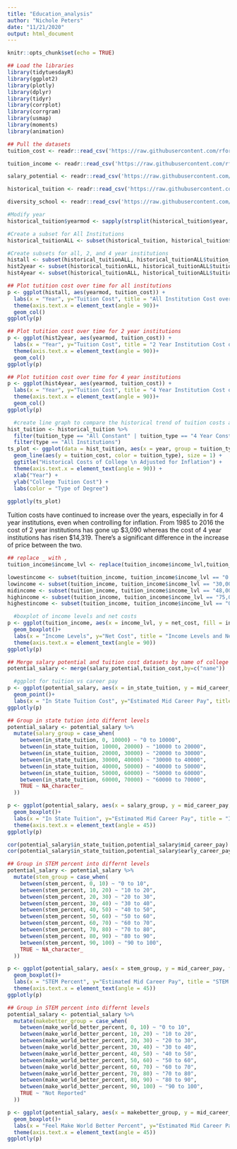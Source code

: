 ```yaml
---
title: "Education_analysis"
author: "Nichole Peters"
date: "11/21/2020"
output: html_document
---
```


```r
knitr::opts_chunk$set(echo = TRUE)
```

```r
## Load the libraries
library(tidytuesdayR)
library(ggplot2)
library(plotly)
library(dplyr)
library(tidyr)
library(corrplot)
library(corrgram)
library(usmap)
library(moments)
library(animation)
```

```r
## Pull the datasets
tuition_cost <- readr::read_csv('https://raw.githubusercontent.com/rfordatascience/tidytuesday/master/data/2020/2020-03-10/tuition_cost.csv')

tuition_income <- readr::read_csv('https://raw.githubusercontent.com/rfordatascience/tidytuesday/master/data/2020/2020-03-10/tuition_income.csv') 

salary_potential <- readr::read_csv('https://raw.githubusercontent.com/rfordatascience/tidytuesday/master/data/2020/2020-03-10/salary_potential.csv')

historical_tuition <- readr::read_csv('https://raw.githubusercontent.com/rfordatascience/tidytuesday/master/data/2020/2020-03-10/historical_tuition.csv')

diversity_school <- readr::read_csv('https://raw.githubusercontent.com/rfordatascience/tidytuesday/master/data/2020/2020-03-10/diversity_school.csv')
```

```r
#Modify year 
historical_tuition$yearmod <- sapply(strsplit(historical_tuition$year, split='-', fixed=TRUE), function(x) (x[1]))

#Create a subset for All Institutions
historical_tuitionALL <- subset(historical_tuition, historical_tuition$type == "All Institutions")

#Create subsets for all, 2, and 4 year institutions
histall <- subset(historical_tuitionALL, historical_tuitionALL$tuition_type == "All Constant")
hist2year <- subset(historical_tuitionALL, historical_tuitionALL$tuition_type == "2 Year Constant")
hist4year <- subset(historical_tuitionALL, historical_tuitionALL$tuition_type == "4 Year Constant")
```

```r
## Plot tutition cost over time for all institutions
p <- ggplot(histall, aes(yearmod, tuition_cost)) +
  labs(x = "Year", y="Tuition Cost", title = "All Institution Cost over Time") +
  theme(axis.text.x = element_text(angle = 90))+
  geom_col()
ggplotly(p)
```

```r
## Plot tutition cost over time for 2 year institutions
p <- ggplot(hist2year, aes(yearmod, tuition_cost)) +
  labs(x = "Year", y="Tuition Cost", title = "2 Year Institution Cost over Time") +
  theme(axis.text.x = element_text(angle = 90))+
  geom_col()
ggplotly(p)
```

```r
## Plot tutition cost over time for 4 year institutions
p <- ggplot(hist4year, aes(yearmod, tuition_cost)) +
  labs(x = "Year", y="Tuition Cost", title = "4 Year Institution Cost over Time") +
  theme(axis.text.x = element_text(angle = 90))+
  geom_col()
ggplotly(p)
```

```r
  #create line graph to compare the historical trend of tuition costs across different universities 
hist_tuition <- historical_tuition %>%
  filter(tuition_type == "All Constant" | tuition_type == "4 Year Constant" | tuition_type == "2 Year Constant") %>%
  filter(type == "All Institutions")
ts_plot <- ggplot(data = hist_tuition, aes(x = year, group = tuition_type)) + 
  geom_line(aes(y = tuition_cost, color = tuition_type), size = 1) + 
  ggtitle("Historical Costs of College \n Adjusted for Inflation") + 
  theme(axis.text.x = element_text(angle = 90)) + 
  xlab("Year") + 
  ylab("College Tuition Cost") + 
  labs(color = "Type of Degree")
  
ggplotly(ts_plot)
```


Tuition costs have continued to increase over the years, especially in for 4 year institutions, even when controlling for inflation. 
From 1985 to 2016 the cost of 2 year institutions has gone up \$3,090 whereas the cost of 4 year institutions has risen $14,319. There's a significant difference in the increase of price between the two.

```r
## replace _ with ,
tuition_income$income_lvl <- replace(tuition_income$income_lvl,tuition_income$income_lvl=="48_001 to 75,000","48,001 to 75,000")
```

```r
lowestincome <- subset(tuition_income, tuition_income$income_lvl == "0 to 30,000")
lowincome <- subset(tuition_income, tuition_income$income_lvl == "30,001 to 48,000")
midincome <- subset(tuition_income, tuition_income$income_lvl == "48,001 to 75,000")
highincome <- subset(tuition_income, tuition_income$income_lvl == "75,001 to 110,000")
highestincome <- subset(tuition_income, tuition_income$income_lvl == "Over 110,000")
```

```r
  #boxplot of income levels and net costs 
p <- ggplot(tuition_income, aes(x = income_lvl, y = net_cost, fill = income_lvl)) +
  geom_boxplot()+
  labs(x = "Income Levels", y="Net Cost", title = "Income Levels and Net Costs Compared", fill = "Income Level")+
  theme(axis.text.x = element_text(angle = 90)) 
ggplotly(p)
```

```r
## Merge salary potential and tuition cost datasets by name of college
potential_salary <- merge(salary_potential,tuition_cost,by=c("name"))
```

```r
  #ggplot for tuition vs career pay 
p <- ggplot(potential_salary, aes(x = in_state_tuition, y = mid_career_pay, fill = type,label = name)) +
  geom_point()+
  labs(x = "In State Tuition Cost", y="Estimated Mid Career Pay", title = "In State vs. Estimated Mid Career Pay for Types of Instituitions Costs Compared", fill = "Type of College") 
ggplotly(p)
```

```r
## Group in state tution into differnt levels
potential_salary <- potential_salary %>% 
  mutate(salary_group = case_when(
    between(in_state_tuition, 0, 10000) ~ "0 to 10000",
    between(in_state_tuition, 10000, 20000) ~ "10000 to 20000",
    between(in_state_tuition, 20000, 30000) ~ "20000 to 30000",
    between(in_state_tuition, 30000, 40000) ~ "30000 to 40000",
    between(in_state_tuition, 40000, 50000) ~ "40000 to 50000",
    between(in_state_tuition, 50000, 60000) ~ "50000 to 60000",
    between(in_state_tuition, 60000, 70000) ~ "60000 to 70000",
    TRUE ~ NA_character_
  ))
```

```r
p <- ggplot(potential_salary, aes(x = salary_group, y = mid_career_pay, fill = type)) +
  geom_boxplot()+
  labs(x = "In State Tuition", y="Estimated Mid Career Pay", title = "In State Tuition and Mid Career Pay Compared", fill = "Type of College")+
  theme(axis.text.x = element_text(angle = 45))
ggplotly(p)
```

```r
cor(potential_salary$in_state_tuition,potential_salary$mid_career_pay)
cor(potential_salary$in_state_tuition,potential_salary$early_career_pay)
```

```r
## Group in STEM percent into differnt levels
potential_salary <- potential_salary %>% 
  mutate(stem_group = case_when(
    between(stem_percent, 0, 10) ~ "0 to 10",
    between(stem_percent, 10, 20) ~ "10 to 20",
    between(stem_percent, 20, 30) ~ "20 to 30",
    between(stem_percent, 30, 40) ~ "30 to 40",
    between(stem_percent, 40, 50) ~ "40 to 50",
    between(stem_percent, 50, 60) ~ "50 to 60",
    between(stem_percent, 60, 70) ~ "60 to 70",
    between(stem_percent, 70, 80) ~ "70 to 80",
    between(stem_percent, 80, 90) ~ "80 to 90",
    between(stem_percent, 90, 100) ~ "90 to 100",
    TRUE ~ NA_character_
  ))
```

```r
p <- ggplot(potential_salary, aes(x = stem_group, y = mid_career_pay, fill = type)) +
  geom_boxplot()+
  labs(x = "STEM Percent", y="Estimated Mid Career Pay", title = "STEM Percent and Mid Career Pay Compared", fill = "Type of School")+
  theme(axis.text.x = element_text(angle = 45))
ggplotly(p)
```

```r
## Group in STEM percent into differnt levels
potential_salary <- potential_salary %>% 
  mutate(makebetter_group = case_when(
    between(make_world_better_percent, 0, 10) ~ "0 to 10",
    between(make_world_better_percent, 10, 20) ~ "10 to 20",
    between(make_world_better_percent, 20, 30) ~ "20 to 30",
    between(make_world_better_percent, 30, 40) ~ "30 to 40",
    between(make_world_better_percent, 40, 50) ~ "40 to 50",
    between(make_world_better_percent, 50, 60) ~ "50 to 60",
    between(make_world_better_percent, 60, 70) ~ "60 to 70",
    between(make_world_better_percent, 70, 80) ~ "70 to 80",
    between(make_world_better_percent, 80, 90) ~ "80 to 90",
    between(make_world_better_percent, 90, 100) ~ "90 to 100",
    TRUE ~ "Not Reported"
  ))
```

```r
p <- ggplot(potential_salary, aes(x = makebetter_group, y = mid_career_pay, fill = type)) +
  geom_boxplot()+
  labs(x = "Feel Make World Better Percent", y="Estimated Mid Career Pay", title = "Make World Better Percent and Mid Career Pay Compared")+
  theme(axis.text.x = element_text(angle = 45))
ggplotly(p)
```
